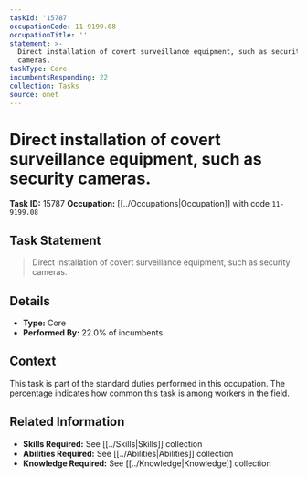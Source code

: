 ```yaml
---
taskId: '15787'
occupationCode: 11-9199.08
occupationTitle: ''
statement: >-
  Direct installation of covert surveillance equipment, such as security
  cameras.
taskType: Core
incumbentsResponding: 22
collection: Tasks
source: onet
---
```

# Direct installation of covert surveillance equipment, such as security cameras.

**Task ID:** 15787
**Occupation:** [[../Occupations|Occupation]] with code `11-9199.08`

## Task Statement

> Direct installation of covert surveillance equipment, such as security cameras.

## Details

- **Type:** Core
- **Performed By:** 22.0% of incumbents

## Context

This task is part of the standard duties performed in this occupation. The percentage indicates how common this task is among workers in the field.

## Related Information

- **Skills Required:** See [[../Skills|Skills]] collection
- **Abilities Required:** See [[../Abilities|Abilities]] collection
- **Knowledge Required:** See [[../Knowledge|Knowledge]] collection
